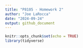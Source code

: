 ```yaml
---
title: "P8105 - Homework 2"
author: "Joe LaRocca"
date: "2024-09-24"
output: github_document
---
```


```r
knitr::opts_chunk$set(echo = TRUE)
library(tidyverse)
```

